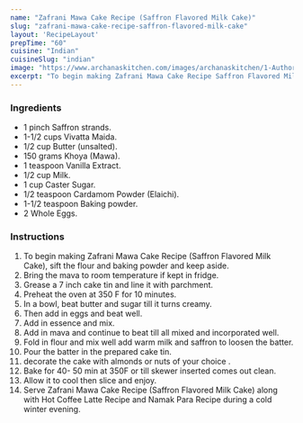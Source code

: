 ---
name: "Zafrani Mawa Cake Recipe (Saffron Flavored Milk Cake)"
slug: "zafrani-mawa-cake-recipe-saffron-flavored-milk-cake"
layout: 'RecipeLayout'
prepTime: "60"
cuisine: "Indian"
cuisineSlug: "indian"
image: "https://www.archanaskitchen.com/images/archanaskitchen/1-Author/Sadafabbasi79-yahoo.com/zafrani_mava_cake_recipe_edited_final1-001.jpg"
excerpt: "To begin making Zafrani Mawa Cake Recipe Saffron Flavored Milk Cake, sift the flour and baking powder and keep aside"
---

### Ingredients

- 1 pinch Saffron strands.
- 1-1/2 cups Vivatta Maida.
- 1/2 cup Butter (unsalted).
- 150 grams Khoya (Mawa).
- 1 teaspoon Vanilla Extract.
- 1/2 cup Milk.
- 1 cup Caster Sugar.
- 1/2 teaspoon Cardamom Powder (Elaichi).
- 1-1/2 teaspoon Baking powder.
- 2 Whole Eggs.

### Instructions

1. To begin making Zafrani Mawa Cake Recipe (Saffron Flavored Milk Cake), sift the flour and baking powder and keep aside.
1. Bring the mava to room temperature if kept in fridge.
1. Grease a 7 inch cake tin and line it with parchment.
1. Preheat the oven at 350 F for 10 minutes.
1. In a bowl, beat butter and sugar till it turns creamy.
1. Then add in eggs and beat well.
1. Add in essence and mix.
1. Add in mava and continue to beat till all mixed and incorporated well.
1. Fold in flour and mix well add warm milk and saffron to loosen the batter.
1. Pour the batter in the prepared cake tin.
1. decorate the cake with almonds or nuts of your choice .
1. Bake for 40- 50 min at 350F or till skewer inserted comes out clean.
1. Allow it  to cool then slice and enjoy.
1. Serve Zafrani Mawa Cake Recipe (Saffron Flavored Milk Cake) along with Hot Coffee Latte Recipe and Namak Para Recipe during a cold winter evening.
